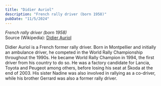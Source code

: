 ```yaml
---
title: "Didier Auriol"
description: "French rally driver (born 1958)"
pubDate: "11/5/2024"
---
```


*French rally driver (born 1958)*  
Source (Wikipedia): [Didier Auriol][1]

Didier Auriol is a French former rally driver. Born in Montpellier and initially an ambulance driver, he competed in the World Rally Championship throughout the 1990s. He became World Rally Champion in 1994, the first driver from his country to do so. He was a factory candidate for Lancia, Toyota and Peugeot among others, before losing his seat at Škoda at the end of 2003. His sister Nadine was also involved in rallying as a co-driver, while his brother Gerrard was also a former rally driver.

[1]: https://en.wikipedia.org/wiki/Didier_Auriol
